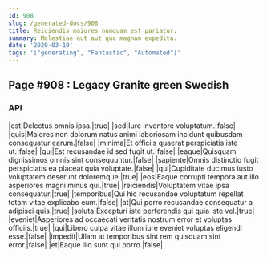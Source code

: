 ```yaml
---
id: 908
slug: /generated-docs/908
title: Reiciendis maiores numquam est pariatur.
summary: Molestiae aut aut quo magnam expedita.
date: '2020-03-19'
tags: '["generating", "Fantastic", "Automated"]'
---
```


## Page #908 : Legacy Granite green Swedish
### API

|est|Delectus omnis ipsa.|true|
|sed|Iure inventore voluptatum.|false|
|quis|Maiores non dolorum natus animi laboriosam incidunt quibusdam consequatur earum.|false|
|minima|Et officiis quaerat perspiciatis iste ut.|false|
|qui|Est recusandae id sed fugit ut.|false|
|eaque|Quisquam dignissimos omnis sint consequuntur.|false|
|sapiente|Omnis distinctio fugit perspiciatis ea placeat quia voluptate.|false|
|qui|Cupiditate ducimus iusto voluptatem deserunt doloremque.|true|
|eos|Eaque corrupti tempora aut illo asperiores magni minus qui.|true|
|reiciendis|Voluptatem vitae ipsa consequatur.|true|
|temporibus|Qui hic recusandae voluptatum repellat totam vitae explicabo eum.|false|
|at|Qui porro recusandae consequatur a adipisci quis.|true|
|soluta|Excepturi iste perferendis qui quia iste vel.|true|
|eveniet|Asperiores ad occaecati veritatis nostrum error et voluptas officiis.|true|
|qui|Libero culpa vitae illum iure eveniet voluptas eligendi esse.|false|
|impedit|Ullam at temporibus sint rem quisquam sint error.|false|
|et|Eaque illo sunt qui porro.|false|





